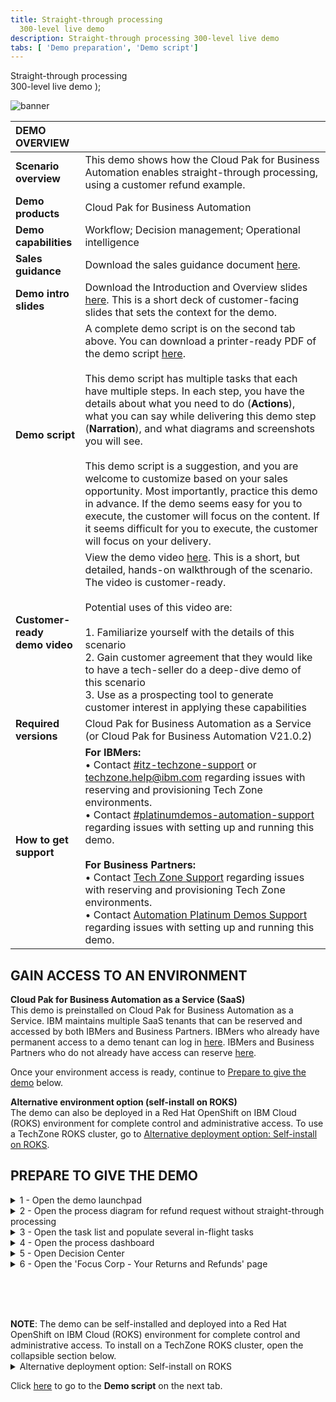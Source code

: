 ---
title: Straight-through processing
  300-level live demo
description: Straight-through processing 300-level live demo
tabs: [ 'Demo preparation', 'Demo script']
---

  <span>
    Straight-through processing <br/> 300-level live demo
  </span> );

![banner](./images/BA_STP_300_Prep_GitHub_banner_8-3-21_short.jpg)
<span id="top"></span>

| DEMO OVERVIEW |  |
| :--- | :--- |
| **Scenario overview** | This demo shows how the Cloud Pak for Business Automation enables straight-through processing, using a customer refund example. |
| **Demo products** | Cloud Pak for Business Automation |
| **Demo capabilities** | Workflow; Decision management; Operational intelligence |
| **Sales guidance** | Download the sales guidance document <a href="https://ibm.box.com/s/3i3g0tp32l3qw7rpe6ew4wlaiaq96lam" target="_blank" rel="noreferrer">here</a>. |
| **Demo intro slides** | Download the Introduction and Overview slides <a href="https://ibm.box.com/s/5hlcqm9b22lnmsdrgt2ucki0z37drvad" target="_blank" rel="noreferrer">here</a>. This is a short deck of customer-facing slides that sets the context for the demo. |
| **Demo script** | A complete demo script is on the second tab above. You can download a printer-ready PDF of the demo script <a href="https://ibm.box.com/s/elbk9brbw2k514ysofblnbiwe0dj4xph" target="_blank" rel="noreferrer">here</a>. <br/><br/> This demo script has multiple tasks that each have multiple steps. In each step, you have the details about what you need to do (**Actions**), what you can say while delivering this demo step (**Narration**), and what diagrams and screenshots you will see. <br/><br/> This demo script is a suggestion, and you are welcome to customize based on your sales opportunity. Most importantly, practice this demo in advance. If the demo seems easy for you to execute, the customer will focus on the content. If it seems difficult for you to execute, the customer will focus on your delivery. |
| **Customer-ready <br/> demo video** | View the demo video <a href="https://ibm.ent.box.com/s/4yskrkefl1ssjxjmxx3kln87z5on4thx" target="_blank" rel="noreferrer">here</a>. This is a short, but detailed, hands-on walkthrough of the scenario. The video is customer-ready.<br/><br/>Potential uses of this video are:<br/><br/>1. Familiarize yourself with the details of this scenario <br/>2. Gain customer agreement that they would like to have a tech-seller do a deep-dive demo of this scenario <br/>3. Use as a prospecting tool to generate customer interest in applying these capabilities |
| **Required versions** | Cloud Pak for Business Automation as a Service (or Cloud Pak for Business Automation V21.0.2) |
| **How to get support** | **For IBMers:** <br/>• Contact <a href="https://ibm-cloud.slack.com/archives/C0124J683GW" target="_blank" rel="noreferrer">#itz-techzone-support</a> or <a href="mailto:techzone.help@ibm.com">techzone.help@ibm.com</a> regarding issues with reserving and provisioning Tech Zone environments.<br/>• Contact <a href="https://ibm-cloud.slack.com/archives/C0216F39ACU" target="_blank" rel="noreferrer">#platinumdemos-automation-support</a> regarding issues with setting up and running this demo. <br/><br/> **For Business Partners:** <br/>• Contact <a href="mailto:techzone.help@ibm.com">Tech Zone Support</a> regarding issues with reserving and provisioning Tech Zone environments.<br/>• Contact <a href="mailto:automationplatinumdemos@ibm.com"> Automation Platinum Demos Support</a> regarding issues with setting up and running this demo. |

## **GAIN ACCESS TO AN ENVIRONMENT**

**Cloud Pak for Business Automation as a Service (SaaS)**<br/>
This demo is preinstalled on Cloud Pak for Business Automation as a Service. IBM maintains multiple SaaS tenants that can be reserved and accessed by both IBMers and Business Partners. IBMers who already have permanent access to a demo tenant can log in <a href="https://www.automationcloud.ibm.com/" target="_blank" rel="noreferrer">here</a>. IBMers and Business Partners who do not already have access can reserve <a href="https://techzone.ibm.com/collection/5fdfcf8b99cf35001ee4954d" target="_blank" rel="noreferrer">here</a>.

Once your environment access is ready, continue to [Prepare to give the demo](#prepare) below.

**Alternative environment option (self-install on ROKS)**<br/>
The demo can also be deployed in a Red Hat OpenShift on IBM Cloud (ROKS) environment for complete control and administrative access. To use a TechZone ROKS cluster, go to [Alternative deployment option: Self-install on ROKS](#selfinstall).


## **PREPARE TO GIVE THE DEMO**

<span id="prepare"></span>

<details>

<summary>1 - Open the demo launchpad </summary>
<br/>

The Refund Request Demo Launchpad is used to open all the user interfaces used in the demo.

Access your IBM Cloud Pak for Business Automation as a Service tenant <a href="https://www.automationcloud.ibm.com/" target="_blank" rel="noreferrer">here</a>.<br/><br/>

1.1&ensp;&thinsp;&ensp;&thinsp;&ensp;Enter your email address and log in to IBM Cloud Pak for Business Automation as a Service. <br/><br/><img src="https://raw.githubusercontent.com/ibm-garage-tsa/platinum-demos/master/src/pages/300-business-automation/images/Stu_1.1.png" width="800" /><br/>

1.2&ensp;&thinsp;&ensp;&thinsp;&ensp;Click the dropdown menu in the top left corner of the screen. <br/><br/><img src="https://raw.githubusercontent.com/ibm-garage-tsa/platinum-demos/master/src/pages/300-business-automation/images/Stu_1.1.1_tech_seller.png" width="800" /><br/>

1.3&ensp;&thinsp;&ensp;&thinsp;&ensp;Click **Development** on the left-hand side, and click **Production** to switch to that environment. <br/><br/><img src="https://raw.githubusercontent.com/ibm-garage-tsa/platinum-demos/master/src/pages/300-business-automation/images/Stu_1.1.2_tech_seller.png" width="800" /><br/>

1.4&ensp;&thinsp;&ensp;&thinsp;&ensp;On the left-hand side, click **Run**.<br/><br/><img src="https://raw.githubusercontent.com/ibm-garage-tsa/platinum-demos/master/src/pages/300-business-automation/images/Stu_1.1.3_tech_seller.png" width="800" /><br/>

1.5&ensp;&thinsp;&ensp;&thinsp;&ensp;Click **Business Automation Apps**.

<br/>

<img src="https://raw.githubusercontent.com/ibm-garage-tsa/platinum-demos/master/src/pages/300-business-automation/images/Stu_1.2.png" width="800" />

1.6&ensp;&thinsp;&ensp;&thinsp;&ensp;Click the **Refund Request** tile.

<br/>

<img src="https://raw.githubusercontent.com/ibm-garage-tsa/platinum-demos/master/src/pages/300-business-automation/images/Stu_1.3.png" width="800" />

1.7&ensp;&thinsp;&ensp;&thinsp;&ensp;The demo launchpad should now appear.

<br/>

<img src="https://raw.githubusercontent.com/ibm-garage-tsa/platinum-demos/master/src/pages/300-business-automation/images/Stu_1.4.png" width="800" /><br/>

**[Go to top](#top)**

</details>

<details>

<summary>2 - Open the process diagram for refund request without straight-through processing</summary>
<br/>

You will use Process Designer to open the **Refund Request without STP** process diagram.
<br/>

2.1&ensp;&thinsp;&ensp;&thinsp;&ensp;First, click **Hector, the Process Analyst** and copy the automatically-generated URL, then paste it to a new browser tab to open Workflow Center.<br/><br/>

<img src="https://raw.githubusercontent.com/ibm-garage-tsa/platinum-demos/master/src/pages/300-business-automation/images/2.1.Saas.png" width="800" /><br/>

2.2&ensp;&thinsp;&ensp;&thinsp;&ensp;Next, click the **Process apps** tile.<br/><br/>

<img src="https://raw.githubusercontent.com/ibm-garage-tsa/platinum-demos/master/src/pages/300-business-automation/images/2.2.Saas.png" width="800" /><br/>

2.3&ensp;&thinsp;&ensp;&thinsp;&ensp;Next, click the **Refund Request** title of the corresponding tile.<br/><br/>

<img src="https://raw.githubusercontent.com/ibm-garage-tsa/platinum-demos/master/src/pages/300-business-automation/images/Stu_2.3.png" width="800" /><br/>

2.4&ensp;&thinsp;&ensp;&thinsp;&ensp;Inside the process app, click **Processes**, and then click **Refund Request without STP**.<br/><br/>

<img src="https://raw.githubusercontent.com/ibm-garage-tsa/platinum-demos/master/src/pages/300-business-automation/images/Stu_3.6.png" width="800" /><br/>

2.5&ensp;&thinsp;&ensp;&thinsp;&ensp;The **Refund Request without STP** process diagram will open.

<br/>

<InlineNotification>This will be the tab to display when you start the demo.</InlineNotification><br/>

<img src="https://raw.githubusercontent.com/ibm-garage-tsa/platinum-demos/master/src/pages/300-business-automation/images/Stu_3.7.png" width="800" /><br/>

**[Go to top](#top)**

</details>

<details>

<summary>3 - Open the task list and populate several in-flight tasks</summary>

<br/>

In this step, you will open the task list view in a new tab and populate some in-flight process instances so there are tasks in the inbox.
<br/>

<InlineNotification>
<strong>NOTE</strong>: The tasks will be automatically deleted after 12 hours to keep things clean for other users.
</InlineNotification><br/>

3.1&ensp;&thinsp;&ensp;&thinsp;&ensp;Go to the Refund Request Demo Launchpad (pictured below) and click **Sam, the Refund Investigator**.

<br/>

<img src="https://raw.githubusercontent.com/ibm-garage-tsa/platinum-demos/master/src/pages/300-business-automation/images/one.png" width="800" /><br/>

3.2&ensp;&thinsp;&ensp;&thinsp;&ensp;Copy the automatically-generated URL for **Process Portal** (Navigator Work Dashboard is not supported for process creation), then paste it to a new browser tab.

<br/>

<img src="https://raw.githubusercontent.com/ibm-garage-tsa/platinum-demos/master/src/pages/300-business-automation/images/two.png" width="800" /><br/>

3.3&ensp;&thinsp;&ensp;&thinsp;&ensp;Under **Launch**, click **Refund Request** three times to generate a few new processes.<br/><br/>

<img src="https://raw.githubusercontent.com/ibm-garage-tsa/platinum-demos/master/src/pages/300-business-automation/images/three.png" width="800" /><br/>

3.4&ensp;&thinsp;&ensp;&thinsp;&ensp;Three new tasks should appear in the **Work** inbox.

<br/>

<img src="https://raw.githubusercontent.com/ibm-garage-tsa/platinum-demos/master/src/pages/300-business-automation/images/four.png" width="800" /><br/>

3.5&ensp;&thinsp;&ensp;&thinsp;&ensp;Leave this tab open for the demo. If you prefer Navigator you can close it, go back and use the automatically-generated URL to open Navigator and then navigate to the Work Dashboard.

<br/>

**[Go to top](#top)**

</details>

<details>

<summary>4 - Open the process dashboard</summary>
<br/>

In this step, you will you will open the **Refund Request dashboard** in a new tab.<br/><br/>

4.1&ensp;&thinsp;&ensp;&thinsp;&ensp;Go to the Refund Request Demo Launchpad (pictured below), and click **Tom, the Business Analyst**.
<br/>

<img src="https://raw.githubusercontent.com/ibm-garage-tsa/platinum-demos/master/src/pages/300-business-automation/images/Stu_5.1.png" width="800" /><br/>

4.2&ensp;&thinsp;&ensp;&thinsp;&ensp;Business Performance Center will open in a new tab. Click the **Refund Request (RR) - Week 1** dashboard.<br/><br/>

<img src="https://raw.githubusercontent.com/ibm-garage-tsa/platinum-demos/master/src/pages/300-business-automation/images/Stu_5.2.png" width="800" /><br/>

4.3&ensp;&thinsp;&ensp;&thinsp;&ensp;The **Refund Request (RR) - Week 1** dashboard will open.<br/><br/>

<img src="https://raw.githubusercontent.com/ibm-garage-tsa/platinum-demos/master/src/pages/300-business-automation/images/Stu_5.3.png" width="800" />

**[Go to top](#top)**

</details>

<details>

<summary>5 - Open Decision Center</summary>

<br/>

In this step, you will open **Decision Center** in a new tab.<br/><br/>

5.1&ensp;&thinsp;&ensp;&thinsp;&ensp;Go to the Refund Request Demo Launchpad, and click **Emma, the Rules Manager**.

<br/>

<img src="https://raw.githubusercontent.com/ibm-garage-tsa/platinum-demos/master/src/pages/300-business-automation/images/Stu_6.1.png" width="800" /><br/>

5.2&ensp;&thinsp;&ensp;&thinsp;&ensp;**Decision Center** will open in a new tab.<br/><br/>

5.3&ensp;&thinsp;&ensp;&thinsp;&ensp;If asked to log in, use the default `odmAdmin`/`odmAdmin` username and password.<br/><br/>

<InlineNotification>
<strong>NOTE</strong>: The list of decision services will be different depending on your environment and permissions.
</InlineNotification><br/>

<img src="https://raw.githubusercontent.com/ibm-garage-tsa/platinum-demos/master/src/pages/300-business-automation/images/DecisionCenter.png" width="800" /><br/>

**[Go to top](#top)**

</details>

<details>

<summary>6 - Open the 'Focus Corp - Your Returns and Refunds' page</summary>
<br/>

In this step, you will open the **Focus Corp - Your Returns and Refunds** page in a new tab. This is where you will demonstrate how to submit refund requests as a customer.<br/><br/>

6.1&ensp;&thinsp;&ensp;&thinsp;&ensp;Go to the Refund Request Demo Launchpad, and click **Anna, the Customer**.

<br/>

<img src="https://raw.githubusercontent.com/ibm-garage-tsa/platinum-demos/master/src/pages/300-business-automation/images/Stu_7.1.png" width="800" /><br/>

6.2&ensp;&thinsp;&ensp;&thinsp;&ensp;The **Focus Corp - Your Returns and Refunds** page will open. <br/><br/>

<img src="https://raw.githubusercontent.com/ibm-garage-tsa/platinum-demos/master/src/pages/300-business-automation/images/Stu_7.2.png" width="800" /><br/>

**[Go to top](#top)**

</details>

<br/><br/><br/>

<span id="selfinstall"></span>

<InlineNotification>
<strong>NOTE</strong>: The demo can be self-installed and deployed into a Red Hat OpenShift on IBM Cloud (ROKS) environment for complete control and administrative access. To install on a TechZone ROKS cluster, open the collapsible section below.</InlineNotification>

<details>

<summary>Alternative deployment option: Self-install on ROKS</summary>

## **INSTALL THE DEMO (SELF-INSTALL ON ROKS)**

<br/>

<details>

<summary>1 - Reserve and configure a TechZone ROKS cluster</summary>

<br/>

<details>

<summary>1.1 - Reserve an environment on TechZone</summary>

<br/>

1.1.1&ensp;&thinsp;&ensp;&thinsp;&ensp;To reserve a preinstalled Cloud Pak for Business Automation (CP4BA) V21.0.2 on Red Hat OpenShift, go <a href="https://techzone.ibm.com/my/reservations/create/615dcbbc7ed3c6001edaa865" target="_blank" rel="noreferrer">here</a> and complete the form.

<br/>

Alternatively, you can install the demo into your own cluster. You will need your own OpenShift-based cluster with the CP4BA V21.0.2 installed and configured with access to all the required user interfaces.

<br/>

<InlineNotification>
<strong>SUGGESTION</strong>: When selecting your data center location, use one with the lowest storage % available, even if this is farther from your location.</InlineNotification><br/>

1.1.2&ensp;&thinsp;&ensp;&thinsp;&ensp;Submit and wait for your cluster to be ready.

<br/>

<InlineNotification>
<strong>NOTE</strong>: If your reservation submission fails with an error, try a second time. If it fails again, wait 30 minutes and check the <a href="https://techzone.ibm.com/my/reservations" target="_blank" rel="noreferrer">my reservations page</a> to see if the reservation was successful before you try again. For support and errors in Technology Zone, contact <a href="https://ibm-cloud.slack.com/archives/C0124J683GW" target="_blank" rel="noreferrer">#itz-techzone-support</a> or <a href="mailto:techzone.help@ibm.com">techzone.help@ibm.com</a>.
</InlineNotification><br/>

Once your environment is ready, continue to the next step.

<br/>

**[Go to top](#top)**

</details>

<br/>

<details>

<summary>1.2 - Validate your cluster</summary>

<br/>

While you may see your environment through the IBM Cloud web console within a few minutes, the operator will typically take 4 to 8 hours to complete the installation of CP4BA.

<br/>

<InlineNotification><strong>Cluster readiness expectations</strong>: Demo Pattern Preinstalled Clusters may be accessible via the IBM Cloud web console and OpenShift web console in 20-60 minutes but the operator will still be deploying your CP4BA installation for at least 4 hours and generally not more than 8 hours.</InlineNotification><br/>

For issues with any of the steps below, go to the Troubleshooting page (<a href="https://github.ibm.com/jgoodhue/cp4ba-roks-install/blob/master/Additional-files/troubleshooting-cluster.md" target="_blank" rel="noreferrer">IBMers</a> or <a href="https://ibm.box.com/s/0tixffd951qg84r28qgb8q1hz2bodinj" target="_blank" rel="noreferrer">Partners</a>).

<br/>

To know when your cluster is ready:

<br/>

1.2.1&ensp;&thinsp;&ensp;&thinsp;&ensp;First, wait for an email with a subject ending with "is ready" within 20-60 minutes. If you do not receive an email or to check on status, go to IBM Technology Zone's <a href="https://techzone.ibm.com/my/reservations" target="_blank" rel="noreferrer">my reservations page</a>.

<br/>

1.2.2&ensp;&thinsp;&ensp;&thinsp;&ensp;Next, use the email with a subject ending with "is ready" and click to open the console. You may also use the IBM Technology Zone's <a href="https://techzone.ibm.com/my/reservations" target="_blank" rel="noreferrer">my reservations page</a> to retrieve the link.

<br/>

1.2.3&ensp;&thinsp;&ensp;&thinsp;&ensp;On the IBM Cloud web console cluster page, check to be sure the status shows Normal with a green check and an Ingress subdomain exists.

<br/>

1.2.4&ensp;&thinsp;&ensp;&thinsp;&ensp;Click the **OpenShift web console** button in the upper right.

<br/>

1.2.5&ensp;&thinsp;&ensp;&thinsp;&ensp;The last task within the operator is to generate a config map named `icp4adeploy-cp4ba-access-info`, which you can access in the OpenShift web console under **Workloads -> Config Maps** or via the CLI. If this config map exists, then CP4BA should be ready. The `icp4adeploy-cp4ba-access-info` config map provides all the required urls and login information needed to install and run the demonstration.

<br/>

<InlineNotification>
<strong>NOTE</strong>: It is not recommended to change the password of cp4admin. Instead, create a new admin user if this is required.
</InlineNotification><br/>

**[Go to top](#top)**

</details>

<br/>

<details>

<summary>1.3 - Set up ROKS ingress</summary>

<br/>

OpenShift environments based on the demo pattern and running on IBM Red Hat OpenShift on IBM Cloud (ROKS) will not have any trusted ingress or certificates for Cloud Pak for Business Automation routes and services. This means that workflows (such as those running in Workflow Authoring in Business Automation Studio) will not be able to successfully connect to Operational Decision Manager (ODM) services.

<br/>

The following is needed to ensure ODM is trusted by browsers and by Workflow Authoring (additional networking configurations may also be supported but have not been tested). Some of the following steps require the OpenShift command-line interface (the `oc` command) and cannot be done in the web console.

<br/>

Go <a href="https://docs.openshift.com/container-platform/4.7/cli_reference/openshift_cli/getting-started-cli.html" target="_blank" rel="noreferrer">here</a> to install the OpenShift command-line interface before continuing.

<br/>

1.3.1&ensp;&thinsp;&ensp;&thinsp;&ensp;If not still open, click the **OpenShift web console** button in the upper right of your ROKS cluster page in IBM Cloud web console.

<br/>

1.3.2&ensp;&thinsp;&ensp;&thinsp;&ensp;Navigate to **Home -> Projects ->** `openshift-ingress`.

<br/>

1.3.3&ensp;&thinsp;&ensp;&thinsp;&ensp;Navigate to **Workloads -> Secrets** and locate the secret with the name equal to your cluster hostname (such as `itzroks-0600004t7y-ycnqs-4b4a324f027aea19c5cbc0c3275c4656-0000.us-south.containers.appdomain.cloud` or `ibmcloud-roks-83eow-4b4a324f027aea19c5cbc0c3275c4656-0000`).

<br/>

1.3.4&ensp;&thinsp;&ensp;&thinsp;&ensp;Extract/copy `tls.key` and save to a new file using a text editor without any special formatting (be careful not to type any other character in the file).

<br/>

1.3.5&ensp;&thinsp;&ensp;&thinsp;&ensp;Repeat for `tls.crt` in a second new file.

<br/>

1.3.6&ensp;&thinsp;&ensp;&thinsp;&ensp;Access the CLI at the upper right of the web console by clicking **IBM# -> Copy Login Command**.

<br/>

1.3.7&ensp;&thinsp;&ensp;&thinsp;&ensp;Click **Display token** and copy the line under **Log in with this token**.

<br/>

1.3.8&ensp;&thinsp;&ensp;&thinsp;&ensp;Paste it into a terminal where the `oc` CLI is installed and execute.

<br/>

1.3.9&ensp;&thinsp;&ensp;&thinsp;&ensp;Run the following command: `oc project dtecp4ba` (or the name of your own project/namespace).

<br/>

1.3.10&ensp;&thinsp;&ensp;&thinsp;&ensp;Run the following command where `tls.crt` and `tls.key` are the names of the files you created above: `oc create secret tls cp4a-wildcard --cert tls.crt --key tls.key`.

<br/>

1.3.11&ensp;&thinsp;&ensp;&thinsp;&ensp;Back in the OpenShift web console, navigate to **Operators -> Installed Operators -> IBM Cloud Pak for Business Automation -> CP4BA Deployment tab ->** `icp4adeploy` -> **YAML** tab (or if not using OLM, Administration -> Custom Resource Definitions -> ICP4ACluster -> Instances tab -> icp4adeploy -> YAML tab).

<br/>

1.3.12&ensp;&thinsp;&ensp;&thinsp;&ensp;Carefully search for the `shared_configuration` section.

<br/>

1.3.13&ensp;&thinsp;&ensp;&thinsp;&ensp;Carefully add a new line below `shared_configuration` and indent two spaces.

<br/>

1.3.14&ensp;&thinsp;&ensp;&thinsp;&ensp;Carefully enter the following: `external_tls_certificate_secret: cp4a-wildcard`.

<br/>

1.3.15&ensp;&thinsp;&ensp;&thinsp;&ensp;Click **Save**.

<br/>

1.3.16&ensp;&thinsp;&ensp;&thinsp;&ensp;Wait for the operator to reconcile the CR which normally requires 30-120 minutes.

<br/>

1.3.17&ensp;&thinsp;&ensp;&thinsp;&ensp;Verify the configuration is effective by navigating to an ODM route in a new browser tab (such as `https://odm-decisionserverconsole-<namespace>.<cluster>.<region>.containers.appdomain.cloud`) and ensure it shows as secure with a trusted certificate (most browsers show a lock icon to the left of the URL).

<br/>

**[Go to top](#top)**

</details>

<br/>

<details>

<summary>1.4 - Log in to Cloud Pak for Business Automation</summary>

<br/>

1.4.1&ensp;&thinsp;&ensp;&thinsp;&ensp;All the URLs and user and password information you need will be present in the `icp4adeploy-cp4ba-access-info` config map which you can access in the OCP web console under **Workloads -> Config Maps** or via the CLI. When you navigate to an interface and need to log in, use Enterprise LDAP and cp4admin.

<br/>

<InlineNotification>
<strong>NOTE</strong>: Be sure to carefully follow the instructions in each section of the config map and open each of the mentioned URLs in your browser to accept the self-signed certificates or you will receive errors.
</InlineNotification><br/>

**[Go to top](#top)**

</details>

</details>

<br/>

<details>

<summary>2 - Install the straight-through processing demo</summary>

<br/>

<details>

<summary>2.1 - Deploy Operational Decision Manager artifacts</summary>

<br/>

2.1.1&ensp;&thinsp;&ensp;&thinsp;&ensp;Download these two files:<br/><br/><a href="https://github.com/ibm-cloud-architecture/dba-refund-request/raw/master/decision/Refund%20Processing%20%5Bmain%5D%202021.08.20_01_ocp-demo-2102.zip" target="_blank" rel="noreferrer">Refund processing - main branch</a><br/><a href="https://github.com/ibm-cloud-architecture/dba-refund-request/raw/master/decision/Refund%20Processing%20%5BReduce%20Manual%20Processing%5D%202021.08.20_01_ocp-demo-2102.zip" target="_blank" rel="noreferrer">Refund processing - reduce manual processing branch</a>

<br/>

2.1.2&ensp;&thinsp;&ensp;&thinsp;&ensp;Log in to the Decision Center Business console URL.

<br/>

2.1.3&ensp;&thinsp;&ensp;&thinsp;&ensp;On **Library**, click the import icon.

<br/>

2.1.4&ensp;&thinsp;&ensp;&thinsp;&ensp;Choose and upload `Refund Processing [main] YYYY.MM.DD_XX.zip`.

<br/>

2.1.5&ensp;&thinsp;&ensp;&thinsp;&ensp;Open the **main** branch, click **Deployments** and deploy to your Rule Execution Server as V1.0 (adjust the server within the deployment configuration as required).

<br/>

2.1.6&ensp;&thinsp;&ensp;&thinsp;&ensp;Return to the branch list and click the plus sign to create a new branch based on **main** named `Reduce Manual Processing`.

<br/>

2.1.7&ensp;&thinsp;&ensp;&thinsp;&ensp;Import `Refund Processing [Reduce Manual Processing] YYYY.MM.DD_XX.zip` to the new branch and choose to **replace the existing elements**.

<br/>

2.1.8&ensp;&thinsp;&ensp;&thinsp;&ensp;Deploy the new branch to Rule Execution Server as V1.1.

<br/>

**[Go to top](#top)**

</details>

<br/>

<details>

<summary>2.2 - Deploy Business Automation Workflow artifacts</summary>

<br/>

2.2.1&ensp;&thinsp;&ensp;&thinsp;&ensp;Download this file: <a href="https://github.com/ibm-cloud-architecture/dba-refund-request/raw/master/workflow/Refund_Request%20-%202021.07.24_04.twx" target="_blank" rel="noreferrer">Refund Request process app</a>

<br/>

2.2.2&ensp;&thinsp;&ensp;&thinsp;&ensp;Log in to Workflow Authoring via the Business Automation Studio URL and navigate to **Business automations -> Workflows**.

<br/>

2.2.3&ensp;&thinsp;&ensp;&thinsp;&ensp;Import `Refund_Request - YYYY.MM.DD_XX.twx`.

<br/>

2.2.4&ensp;&thinsp;&ensp;&thinsp;&ensp;Open the **Refund Request** process app / project and navigate to **Process App Settings -> Servers**.

<br/>

2.2.5&ensp;&thinsp;&ensp;&thinsp;&ensp;Edit the settings for hostname and authentication. The hostname will be the ODM Decision Server Console URL (from the `odm-access-info` section of the `icp4adeploy-cp4ba-access-info` config map) with no `https://` at the beginning. The port is left blank. Set the user name and password to the default administrator credentials specified in the config map (`odmAdmin`/`odmAdmin`).

<br/>

2.2.6&ensp;&thinsp;&ensp;&thinsp;&ensp;Open the **BAI Generators** team, and add an appropriate user to the team (for example, `cp4admin`).

<br/>

2.2.7&ensp;&thinsp;&ensp;&thinsp;&ensp;Create a new snapshot of the process application / project.

<br/>

2.2.8&ensp;&thinsp;&ensp;&thinsp;&ensp;No installation of the snapshot is needed unless you setup multiple runtime environments for workflow. (The default setup for the Tech Zone environment has only one workflow environment, so there is no need to deploy.)

<br/>

**[Go to top](#top)**

</details>

<br/>

<details>

<summary>2.3 - Set up Business Automation Insights (BAI) data</summary>

<br/>

2.3.1&ensp;&thinsp;&ensp;&thinsp;&ensp;Log in to the Workplace URL with the user specified in the above **BAI Generators** team.

<br/>

2.3.2&ensp;&thinsp;&ensp;&thinsp;&ensp;Click to start **Generate Week 1 BAI Data RR v2**, and wait for the feedback that the process has started.

<br/>

2.3.3&ensp;&thinsp;&ensp;&thinsp;&ensp;Do the same for **Generate Week 2 BAI Data RR v2**.

<br/>

**[Go to top](#top)**

</details>

<br/>

<details>

<summary>2.4 - Deploy Business Performance Center artifacts</summary>

<br/>

2.4.1&ensp;&thinsp;&ensp;&thinsp;&ensp;Download these two files:<br/><br/><a href="https://github.com/ibm-cloud-architecture/dba-refund-request/blob/master/insights/Refund%20Request%20(RR)%20-%20Week%201%20-%202021.05.10_01.json" target="_blank" rel="noreferrer">Refund Request Week 1</a><br/><a href="https://github.com/ibm-cloud-architecture/dba-refund-request/blob/master/insights/Refund%20Request%20(RR)%20-%20Week%202%20-%202021.05.10_01.json" target="_blank" rel="noreferrer">Refund Request Week 2</a>

<br/>

2.4.2&ensp;&thinsp;&ensp;&thinsp;&ensp;Log in to the Business Performance Center URL.

<br/>

2.4.3&ensp;&thinsp;&ensp;&thinsp;&ensp;Import two dashboards using `RefundRequest (RR) – Week 1 - YYYY.MM.DD_XX.json` and `RefundRequest (RR) – Week 2 - YYYY.MM.DD_XX.json`.

<br/>

2.4.4&ensp;&thinsp;&ensp;&thinsp;&ensp;Click the pencil icon at the top of the dashboard and adjust the monitoring sources to the deployed workflow snapshot.

<br/>

2.4.5&ensp;&thinsp;&ensp;&thinsp;&ensp;Fix any charts that do not have data with the most likely error requiring a selection of `decimal (data > TG2 > pTime) – (float)` in the **Data item** field which must sometimes be selected after the monitoring source is changed.

<br/>

**[Go to top](#top)**

</details>

<br/>

<details>

<summary>2.5 - Deploy Business Automation Studio artifacts</summary>

<br/>

2.5.1&ensp;&thinsp;&ensp;&thinsp;&ensp;Download this file: <a href="https://github.com/ibm-cloud-architecture/dba-refund-request/blob/master/app/Refund_Request%20-%20App%20-%202021.08.08_06_ocp-demo-2102.twx" target="_blank" rel="noreferrer">Refund Request App</a>.

<br/>

2.5.2&ensp;&thinsp;&ensp;&thinsp;&ensp;Publish the workflow project's snapshot in Business Automation Studio to make the automation services available to applications.

<br/>

2.5.3&ensp;&thinsp;&ensp;&thinsp;&ensp;Import the Refund Request application in **Business applications** using `RefundRequest (RR) – App - YYYY.MM.DD_XX.twx`.

<br/>

2.5.4&ensp;&thinsp;&ensp;&thinsp;&ensp;Create a new snapshot if needed and export the application as a ZIP.

<br/>

**[Go to top](#top)**

</details>

<br/>

<details>

<summary>2.6 - Deploy Business Automation Navigator artifacts</summary>

<br/>

2.6.1&ensp;&thinsp;&ensp;&thinsp;&ensp;Log in to the Business Automation Navigator’s admin desktop. You will need to add `?desktop=appDesktop1` to the end of the Navigator URL from the config map.

<br/>

2.6.2&ensp;&thinsp;&ensp;&thinsp;&ensp;Click **Connections** on the left, edit the Application Engine connection (generally named **APPENGO**) and click **Connect**.

<br/>

2.6.3&ensp;&thinsp;&ensp;&thinsp;&ensp;Import the application ZIP file exported earlier.

<br/>

2.6.4&ensp;&thinsp;&ensp;&thinsp;&ensp;Edit the details of the application and add `#AUTHENTICATED-USERS` to make the app available to everyone.

<br/>

2.6.5&ensp;&thinsp;&ensp;&thinsp;&ensp;Edit the desktop of your choice (generally `appDesktop1`) and on the **Layout** tab, select the application's name.

<br/>

**[Go to top](#top)**

</details>

</details>

<br/>

## **PREPARE TO GIVE THE DEMO (SELF-INSTALL ON ROKS)**

<br/>

<details>

<summary>1 - Open the demo launchpad</summary>

<br/>

1.1&ensp;&thinsp;&ensp;&thinsp;&ensp;Open the **Navigator** URL.

<br/>

<InlineNotification>
<strong>NOTE</strong>: If you need the URL, open the OCP web console under Workloads -> Config Maps. Locate the <strong>icp4adeploy-cp4ba-access-info</strong> config map. Then, go to the Navigator section of the config map to find the URL and add `?desktop=appDesktop1` at the end for the correct desktop.
</InlineNotification><br/>

1.2&ensp;&thinsp;&ensp;&thinsp;&ensp;Click the **Refund Request** tile.

<br/>

<img src="https://raw.githubusercontent.com/ibm-garage-tsa/platinum-demos/master/src/pages/300-business-automation/images/Stu_2.1.png" width="800" /><br/>

The demo launchpad should now appear.<br/><br/>

<img src="https://raw.githubusercontent.com/ibm-garage-tsa/platinum-demos/master/src/pages/300-business-automation/images/Stu_2.2.png" width="800" /><br/>

**[Go to top](#top)**

</details>

<br/>

<details>

<summary>2 - Open the Refund Request without STP process diagram </summary>

<br/>

You will use Workflow Authoring to open the **Refund Request without STP** (Straight-through Processing) process diagram.

<br/>

2.1&ensp;&thinsp;&ensp;&thinsp;&ensp;Click **Hector, the Process Analyst** and copy the automatically-generated URL, then paste it to a new browser tab to open Business Automation Studio.<br/><br/>

<img src="https://raw.githubusercontent.com/ibm-garage-tsa/platinum-demos/master/src/pages/300-business-automation/images/Stu_3.2.png" width="800" /><br/>

2.2&ensp;&thinsp;&ensp;&thinsp;&ensp;From the top left menu, click **Design** and then **Business automations**.<br/><br/>

<img src="https://raw.githubusercontent.com/ibm-garage-tsa/platinum-demos/master/src/pages/300-business-automation/images/Stu_3.3.png" width="800" />

<br/>

2.3&ensp;&thinsp;&ensp;&thinsp;&ensp;From the **Business automations** page, click **Workflow**.<br/><br/>

<img src="https://raw.githubusercontent.com/ibm-garage-tsa/platinum-demos/master/src/pages/300-business-automation/images/Stu_3.4.png" width="800" />

<br/>

2.4&ensp;&thinsp;&ensp;&thinsp;&ensp;Within the **Refund Request** tile, click **Open**.<br/><br/>

<img src="https://raw.githubusercontent.com/ibm-garage-tsa/platinum-demos/master/src/pages/300-business-automation/images/Stu_3.5.png" width="800" />

<br/>

2.5&ensp;&thinsp;&ensp;&thinsp;&ensp;Inside the process app, click **Processes**, and then click **Refund Request without STP**.<br/><br/>

<img src="https://raw.githubusercontent.com/ibm-garage-tsa/platinum-demos/master/src/pages/300-business-automation/images/Stu_3.6.png" width="800" />

<br/>

The **Refund Request without STP** process diagram will open.

<br/>

<InlineNotification>
<strong>NOTE</strong>: This will be the tab to display when you start the demo.
</InlineNotification><br/>

<img src="https://raw.githubusercontent.com/ibm-garage-tsa/platinum-demos/master/src/pages/300-business-automation/images/Stu_3.7.png" width="800" /><br/>

**[Go to top](#top)**

</details>

<br/>

<details>

<summary>3 - Open the task list and populate several in-flight tasks</summary>

<br/>

In this step, you will open the task list view in a new tab and populate some in-flight process instances so there are tasks in the inbox.

<br/>

<InlineNotification>
<strong>NOTE</strong>: The tasks will be automatically deleted after 12 hours to keep things clean for other users.
</InlineNotification><br/>

3.1&ensp;&thinsp;&ensp;&thinsp;&ensp;Go to the Refund Request Demo Launchpad (pictured below), and click **Sam, the Refund Investigator**.<br/><br/>

<img src="https://raw.githubusercontent.com/ibm-garage-tsa/platinum-demos/master/src/pages/300-business-automation/images/Stu_4.1.png" width="800" />

<br/>

3.2&ensp;&thinsp;&ensp;&thinsp;&ensp;**Workplace** will open in a new tab.<br/><br/>

<img src="https://raw.githubusercontent.com/ibm-garage-tsa/platinum-demos/master/src/pages/300-business-automation/images/New Stu 4.4.1 Self Install.png" width="800" />

<br/>

3.3&ensp;&thinsp;&ensp;&thinsp;&ensp;Click the **Start Workflow** button. <br/><br/>

<img src="https://raw.githubusercontent.com/ibm-garage-tsa/platinum-demos/master/src/pages/300-business-automation/images/Stu_4.4.1_Self_Install.png" width="800" />

<br/>

3.4&ensp;&thinsp;&ensp;&thinsp;&ensp;Click the **Request Refund** tile (may need to scroll down). Click **Tip**, then click **Launch**. <br/><br/>

<img src="https://raw.githubusercontent.com/ibm-garage-tsa/platinum-demos/master/src/pages/300-business-automation/images/Stu_4.4.2_Self_Install.png" width="800" />

<br/>

3.5&ensp;&thinsp;&ensp;&thinsp;&ensp;Repeat **two more times** to generate three tasks.

<br/>

3.6&ensp;&thinsp;&ensp;&thinsp;&ensp;Click the **Start Workflow** button again and click the **Quote Exception** tile (may need to scroll down).<br/><br/>

<img src="https://raw.githubusercontent.com/ibm-garage-tsa/platinum-demos/master/src/pages/300-business-automation/images/Stu_4.4.1_Self Install_crop.png" width="800" />

<br/>

3.7&ensp;&thinsp;&ensp;&thinsp;&ensp;Click **Tip**, then click **Launch**. <br/><br/>

<img src="https://raw.githubusercontent.com/ibm-garage-tsa/platinum-demos/master/src/pages/300-business-automation/images/Stu_4.4.3_Self_install.png" width="800" />

<br/>

3.8&ensp;&thinsp;&ensp;&thinsp;&ensp;Repeat **one more time** to generate two tasks. You should now see (at least) five tasks in the task inbox.<br/><br/>

<img src="https://raw.githubusercontent.com/ibm-garage-tsa/platinum-demos/master/src/pages/300-business-automation/images/Stu_4.4.4_Self_install.png" width="800" />

**[Go to top](#top)**

</details>

<br/>

<details>

<summary>4 - Open the process dashboard</summary>
<br/>

In this step, you will you will open the **Refund Request dashboard** in a new tab.<br/><br/>

4.1&ensp;&thinsp;&ensp;&thinsp;&ensp;Go to the Refund Request Demo Launchpad (pictured below), and click **Tom, the Business Analyst**.
<br/>

<img src="https://raw.githubusercontent.com/ibm-garage-tsa/platinum-demos/master/src/pages/300-business-automation/images/Stu_5.1.png" width="800" /><br/>

4.2&ensp;&thinsp;&ensp;&thinsp;&ensp;Business Performance Center will open in a new tab. Click the **Refund Request (RR) - Week 1** dashboard.<br/><br/>

<img src="https://raw.githubusercontent.com/ibm-garage-tsa/platinum-demos/master/src/pages/300-business-automation/images/Stu_5.2.png" width="800" /><br/>

4.3&ensp;&thinsp;&ensp;&thinsp;&ensp;The **Refund Request (RR) - Week 1** dashboard will open.<br/><br/>

<img src="https://raw.githubusercontent.com/ibm-garage-tsa/platinum-demos/master/src/pages/300-business-automation/images/Stu_5.3.png" width="800" />

**[Go to top](#top)**

</details>

<br/>

<details>

<summary>5 - Open Decision Center</summary>

<br/>

In this step, you will open **Decision Center** in a new tab.<br/><br/>

5.1&ensp;&thinsp;&ensp;&thinsp;&ensp;Go to the Refund Request Demo Launchpad, and click **Emma, the Rules Manager**.

<br/>

<img src="https://raw.githubusercontent.com/ibm-garage-tsa/platinum-demos/master/src/pages/300-business-automation/images/Stu_6.1.png" width="800" /><br/>

5.2&ensp;&thinsp;&ensp;&thinsp;&ensp;**Decision Center** will open in a new tab.<br/><br/>

5.3&ensp;&thinsp;&ensp;&thinsp;&ensp;If asked to log in, use the default `odmAdmin`/`odmAdmin` username and password.<br/><br/>

<InlineNotification>
<strong>NOTE</strong>: The list of decision services will be different depending on your environment and permissions.
</InlineNotification><br/>

<img src="https://raw.githubusercontent.com/ibm-garage-tsa/platinum-demos/master/src/pages/300-business-automation/images/DecisionCenter.png" width="800" /><br/>

**[Go to top](#top)**

</details>

<br/>

<details>

<summary>6 - Open the 'Focus Corp - Your Returns and Refunds' page</summary>
  <br/>

In this step, you will open the **Focus Corp - Your Returns and Refunds** page in a new tab. This is where you will demonstrate how to submit refund requests as a customer.<br/><br/>

6.1&ensp;&thinsp;&ensp;&thinsp;&ensp;Go to the Refund Request Demo Launchpad, and click **Anna, the Customer**.

<br/>

<img src="https://raw.githubusercontent.com/ibm-garage-tsa/platinum-demos/master/src/pages/300-business-automation/images/Stu_7.1.png" width="800" /><br/>

6.2&ensp;&thinsp;&ensp;&thinsp;&ensp;The **Focus Corp - Your Returns and Refunds** page will open. <br/><br/>

<img src="https://raw.githubusercontent.com/ibm-garage-tsa/platinum-demos/master/src/pages/300-business-automation/images/Stu_7.2.png" width="800" /><br/>

**[Go to top](#top)**

</details>

</details>

Click [here](/300-business-automation/demo-script) to go to the **Demo script** on the next tab.
